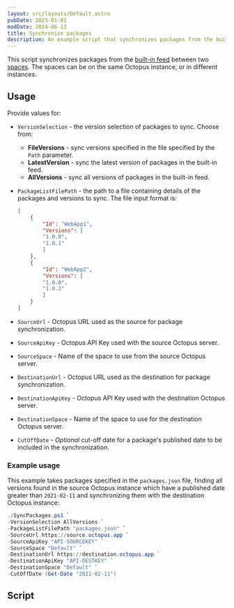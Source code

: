 ```yaml
---
layout: src/layouts/Default.astro
pubDate: 2023-01-01
modDate: 2024-06-13
title: Synchronize packages
description: An example script that synchronizes packages from the built-in feed between two spaces in Octopus using the REST API.
---
```


This script synchronizes packages from the [built-in feed](/docs/packaging-applications/package-repositories/built-in-repository/) between two [spaces](/docs/administration/spaces). The spaces can be on the same Octopus instance, or in different instances.

## Usage

Provide values for:

- `VersionSelection` - the version selection of packages to sync. Choose from:
    - **FileVersions** - sync versions specified in the file specified by the `Path` parameter.
    - **LatestVersion** - sync the latest version of packages in the built-in feed.
    - **AllVersions** - sync all versions of packages in the built-in feed.
- `PackageListFilePath` - the path to a file containing details of the packages and versions to sync. The file input format is:

    ```json
    [
        {
            "Id": "WebApp1",
            "Versions": [
            "1.0.0",
            "1.0.1"
            ]
        },
        {
            "Id": "WebApp2",
            "Versions": [
            "1.0.0",
            "1.0.2"
            ]
        }
    ]
    ```
- `SourceUrl` - Octopus URL used as the source for package synchronization.
- `SourceApiKey` - Octopus API Key used with the source Octopus server.
- `SourceSpace` - Name of the space to use from the source Octopus server.
- `DestinationUrl` - Octopus URL used as the destination for package synchronization.
- `DestinationApiKey` - Octopus API Key used with the destination Octopus server.
- `DestinationSpace` - Name of the space to use for the destination Octopus server.
- `CutOffDate` - *Optional* cut-off date for a package's published date to be included in the synchronization.

### Example usage

This example takes packages specified in the `packages.json` file, finding all versions found in the source Octopus instance which have a published date greater than `2021-02-11` and synchronizing them with the destination Octopus instance:

```powershell
./SyncPackages.ps1 `
-VersionSelection AllVersions `
-PackageListFilePath "packages.json" `
-SourceUrl https://source.octopus.app `
-SourceApiKey "API-SOURCEKEY" `
-SourceSpace "Default" `
-DestinationUrl https://destination.octopus.app `
-DestinationApiKey "API-DESTKEY" `
-DestinationSpace "Default" `
-CutOffDate (Get-Date "2021-02-11")
```

## Script

<SyncPackagesScripts />
